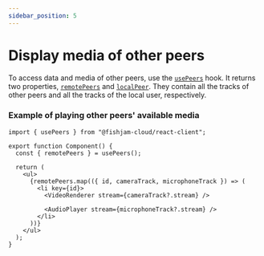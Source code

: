 ```yaml
---
sidebar_position: 5
---
```


# Display media of other peers

To access data and media of other peers, use the [`usePeers`](/api/web/functions/usePeers) hook.
It returns two properties, [`remotePeers`](/api/web/functions/usePeers) and [`localPeer`](/api/web/functions/usePeers).
They contain all the tracks of other peers and all the tracks of the local user, respectively.

### Example of playing other peers' available media

```tsx
import { usePeers } from "@fishjam-cloud/react-client";

export function Component() {
  const { remotePeers } = usePeers();

  return (
    <ul>
      {remotePeers.map(({ id, cameraTrack, microphoneTrack }) => (
        <li key={id}>
          <VideoRenderer stream={cameraTrack?.stream} />

          <AudioPlayer stream={microphoneTrack?.stream} />
        </li>
      ))}
    </ul>
  );
}
```
